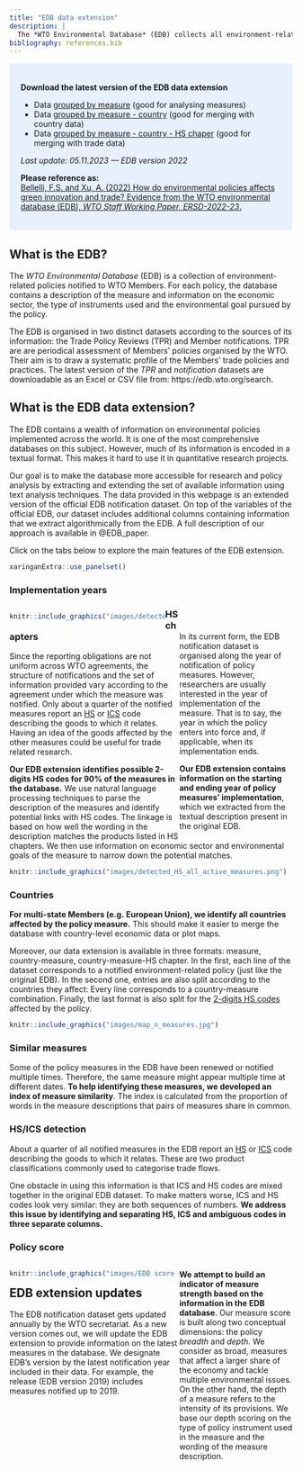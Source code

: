 ---
title: "EDB data extension"
description: |
  The *WTO Environmental Database* (EDB) collects all environment-related policies that have been notified to the WTO. Here, you may find an extension to the EDB specifically developed for economic research and policy analysis.
bibliography: references.bib
---

<style>
.column-left55{
  float: left;
  width: 55%;
  text-align: left;
}
.column-left40{
  float: left;
  width: 55%;
  text-align: left;
}
.column-left60{
  float: left;
  width: 60%;
  text-align: left;
}
.column-right40{
  float: right;
  width: 40%;
  text-align: left;
}
.column-right55{
  float: right;
  width: 55%;
  text-align: left;
}
.column-right60{
  float: right;
  width: 60%;
  text-align: left;
}
</style>

<style>
div.blue { background-color:#e6f0ff; border-radius: 5px; padding: 20px;}
</style>
<div class = "blue">

**Download the latest version of the EDB data extension**

- Data [grouped by measure](data files/Extended EDB by measure.zip) (good for analysing measures)
- Data [grouped by measure - country](data files/Extended EDB by measure-country.zip) (good for merging with country data)
- Data [grouped by measure - country - HS chaper](data files/Extended EDB by measure-country-HS chapter.zip) (good for merging with trade data)

*Last update: 05.11.2023 --- EDB version 2022*

**Please reference as:** <br>
[Bellelli, F.S. and Xu, A. (2022) How do environmental policies affects green innovation and trade? Evidence from the WTO environmental database (EDB), *WTO Staff Working Paper, ERSD-2022-23*.](https://www.wto.org/english/res_e/reser_e/ersd202203_e.pdf)
</div>




## What is the EDB?

The *WTO Environmental Database* (EDB) is a collection of environment-related policies notified to WTO Members. For each policy, the database contains a description of the measure and information on the  economic sector, the type of instruments used and the environmental goal pursued by the policy. 

The EDB is organised in two distinct datasets according to the sources of its information: the Trade Policy Reviews (TPR) and Member notifications. TPR are are periodical assessment of Members' policies organised by the WTO. Their aim is to draw a systematic profile of the Members' trade policies and practices. The latest version of the *TPR* and *notification* datasets are downloadable as an Excel or CSV file from: https://edb.wto.org/search. 




## What is the EDB data extension? {.tabset .tabset-fade .tabset-pills}

The EDB contains a wealth of information on environmental policies implemented across the world. It is one of the most comprehensive databases on this subject. However, much of its information is encoded in a textual format. This makes it hard to use it in quantitative research projects. 

Our goal is to make the database more accessible for research and policy analysis by extracting and extending the set of available information using text analysis techniques. The data provided in this webpage is an extended version of the official EDB notification dataset. On top of the variables of the official EDB, our dataset includes additional columns containing information that we extract algorithmically from the EDB. A full description of our approach is available in @EDB_paper.

Click on the tabs below to explore the main features of the EDB extension.

```{r panelset, echo=FALSE}
xaringanExtra::use_panelset()
```

::: l-body-outset
::::: {.panelset}
::: {.panel}

### Implementation years {.panel-name}

<div class="column-left55">
```{r echo=FALSE, fig.cap="Measures in force vs notified"}
knitr::include_graphics("images/detected active measures.png")
```
</div>
<div class="column-right40">
<br><br>
In its current form, the EDB notification dataset is organised along the year of notification of policy measures. However, researchers are usually interested in the year of implementation of the measure. That is to say, the year in which the policy enters into force and, if applicable, when its implementation ends.

**Our EDB extension contains information on the starting and ending year of policy measures' implementation**, which we extracted from the textual description present in the original EDB. 
</div>



:::
::: {.panel}

### HS chapters {.panel-name}

Since the reporting obligations are not uniform across WTO agreements, the structure of notifications and the set of information provided vary according to the agreement under which the measure was notified. Only about a quarter of the notified measures report an [HS](https://en.wikipedia.org/wiki/Harmonized_System) or [ICS](https://en.wikipedia.org/wiki/International_Classification_for_Standards) code describing the goods to which it relates.  Having an idea of the goods affected by the other measures could be useful for trade related research.

**Our EDB extension identifies possible 2-digits HS codes for 90% of the measures in the database.** We use natural language processing techniques to parse the description of the measures and identify potential links with HS codes. The linkage is based on how well the wording in the description matches the products listed in HS chapters. We then use information on economic sector and environmental goals of the measure to narrow down the potential matches.

```{r echo=FALSE, fig.cap="HS codes matched to meaasures in the EDB policies"}
knitr::include_graphics("images/detected_HS_all_active_measures.png")
```


:::
::: {.panel}

### Countries {.panel-name}

**For multi-state Members (e.g. European Union), we identify all countries affected by the policy measure.** This should make it easier to merge the database with country-level economic data or plot maps.

Moreover, our data extension is available in three formats: measure, country-measure, country-measure-HS chapter. In the first, each line of the dataset corresponds to a notified environment-related policy (just like the original EDB). In the second one, entries are also split according to the countries they affect: Every line corresponds to a country-measure combination. Finally, the last format is also split for the [2-digits HS codes](https://en.wikipedia.org/wiki/Harmonized_System) affected by the policy. 



```{r echo=FALSE, fig.cap="Number of environment-related measures by country"}
knitr::include_graphics("images/map_n_measures.jpg")
```


:::
::: {.panel}

### Similar measures {.panel-name}

Some of the policy measures in the EDB have been renewed or notified multiple times. Therefore, the same measure might appear multiple time at different dates. **To help identifying these measures, we developed an index of measure similarity**. The index is calculated from the proportion of words in the measure descriptions that pairs of measures share in common.

:::
::: {.panel}

### HS/ICS detection {.panel-name}

About a quarter of all notified measures in the EDB report an [HS](https://en.wikipedia.org/wiki/Harmonized_System) or [ICS](https://en.wikipedia.org/wiki/International_Classification_for_Standards) code describing the goods to which it relates. These are two product classifications commonly used to categorise trade flows. 

One obstacle in using this information is that ICS and HS codes are mixed together in the original EDB dataset. To make matters worse, ICS and HS codes look very similar: they are both sequences of numbers. **We address this issue by identifying and separating HS, ICS and ambiguous codes in three separate columns.**





:::
::: {.panel}

### Policy score {.panel-name}

<div class="column-left60">
```{r echo=FALSE, fig.cap="Policy score components"}
knitr::include_graphics("images/EDB score diagram.png")
```
</div>
<div class="column-right40">
**We attempt to build an indicator of measure strength based on the information in the EDB database**. Our measure score is built along two conceptual dimensions: the policy *breadth* and *depth*. We consider as broad, measures that affect a larger share of the economy and tackle multiple environmental issues. On the other hand, the depth of a measure refers to the intensity of its provisions. We base our depth scoring on the type of policy instrument used in the measure and the wording of the measure description.
</div>

:::
:::
---
:::


## EDB extension updates

The EDB notification dataset gets updated annually by the WTO secretariat. As a new version comes out, we will update the EDB extension to provide information on the latest measures in the database. We designate EDB's version by the latest notification year included in their data. For example, the release (EDB version 2019) includes measures notified up to 2019.






